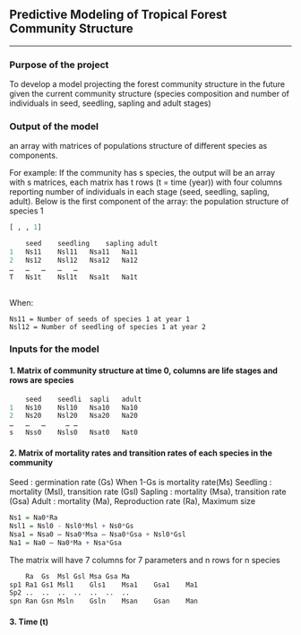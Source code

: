 ## Predictive Modeling of Tropical Forest Community Structure

---

### Purpose of the project
To develop a model projecting the forest community structure in the future given the current community structure (species composition and number of individuals in seed, seedling, sapling and adult stages)

### Output of the model
an array with matrices of populations structure of different species as components.

For example: If the community has s species, the output will be an array with s matrices, each matrix has t rows (t = time (year)) with four columns reporting number of individuals in each stage (seed, seedling, sapling, adult).  Below is the first component of the array: the population structure of species 1

```r
[ , , 1]

	seed	seedling	sapling	adult
1	Ns11	Nsl11	Nsa11	Na11
2	Ns12	Nsl12	Nsa12	Na12
…	…	…	…	…
T	Ns1t	Nsl1t	Nsa1t	Na1t
	
```

When:
	
	Ns11 = Number of seeds of species 1 at year 1
	Nsl12 = Number of seedling of species 1 at year 2


### Inputs for the model
#### 1. Matrix of community structure at time 0, columns are life stages and rows are species

```r

	seed	seedli	sapli	adult
1	Ns10	Nsl10	Nsa10	Na10
2	Ns20	Nsl20	Nsa20	Na20
…	…	…	  …	…
s	Nss0	Nsls0	Nsat0	Nat0

```

#### 2. Matrix of mortality rates and transition rates of each species in the community

Seed : germination rate (Gs) When 1-Gs is  mortality rate(Ms)
Seedling : mortality (Msl), transition rate (Gsl)
Sapling : mortality (Msa), transition rate (Gsa)
Adult : mortality (Ma), Reproduction rate (Ra), Maximum size

```r

Ns1 = Na0*Ra
Nsl1 = Nsl0 - Nsl0*Msl + Ns0*Gs
Nsa1 = Nsa0 – Nsa0*Msa – Nsa0*Gsa + Nsl0*Gsl
Na1 = Na0 – Na0*Ma + Nsa*Gsa

```
The matrix will have 7 columns for 7 parameters and n rows for n species

```r

	Ra	Gs	Msl	Gsl	Msa	Gsa	Ma
sp1	Ra1	Gs1	Msl1	Gls1	Msa1	Gsa1	Ma1
Sp2	..	..	..	..	..	..	..
spn	Ran	Gsn	Msln	Gsln	Msan	Gsan	Man

```

#### 3. Time (t)
